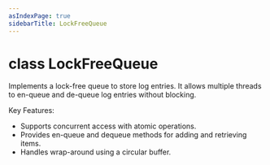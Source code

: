 ```yaml
---
asIndexPage: true
sidebarTitle: LockFreeQueue
---
```



# class LockFreeQueue


Implements a lock-free queue to store log entries. It allows multiple threads to
en-queue and de-queue log entries without blocking.

Key Features:
*   Supports concurrent access with atomic operations.
*   Provides en-queue and dequeue methods for adding and retrieving items.
*   Handles wrap-around using a circular buffer.
